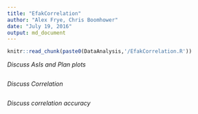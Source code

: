 ```yaml
---
title: "EfakCorrelation"
author: "Alex Frye, Chris Boomhower"
date: "July 19, 2016"
output: md_document
---
```


```r
knitr::read_chunk(paste0(DataAnalysis,'/EfakCorrelation.R'))
```

*Discuss AsIs and Plan plots*

```r
```

*Discuss Correlation*

```r
```

*Discuss correlation accuracy*

```r
```